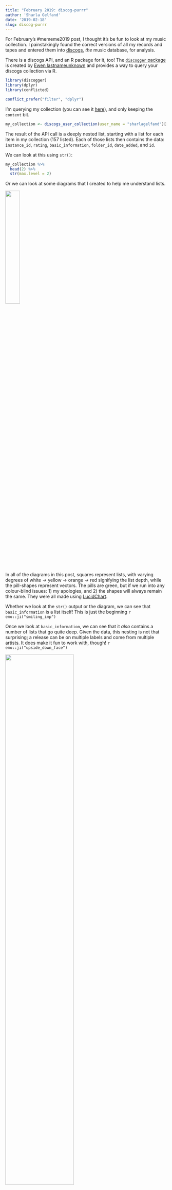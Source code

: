 ```yaml
---
title: "February 2019: discog-purrr"
author: 'Sharla Gelfand'
date: '2019-02-18'
slug: discog-purrr
---
```


For February's #mememe2019 post, I thought it's be fun to look at my music collection. I painstakingly found the correct versions of all my records and tapes and entered them into [discogs](https://www.discogs.com/), *the* music database, for analysis.

There is a discogs API, and an R package for it, too! The [`discogger` package](https://github.com/ewenme/discogger) is created by [Ewen lastnameunknown](https://twitter.com/ewen_) and provides a way to query your discogs collection via R.

```r
library(discogger)
library(dplyr)
library(conflicted)

conflict_prefer("filter", "dplyr")
```

I'm querying my collection (you can see it [here](https://www.discogs.com/user/sharlagelfand/collection)), and only keeping the `content` bit.

```r
my_collection <- discogs_user_collection(user_name = "sharlagelfand")[["content"]]
```

The result of the API call is a deeply nested list, starting with a list for each item in my collection (157 listed). Each of those lists then contains the data: `instance_id`, `rating`, `basic_information`, `folder_id`, `date_added`, and `id`. 

We can look at this using `str()`:

```r
my_collection %>%
  head(2) %>%
  str(max.level = 2)
```

Or we can look at some diagrams that I created to help me understand lists. 

![](/images/discogger-purrr/initial_list.png){width=30%}

In all of the diagrams in this post, squares represent lists, with varying degrees of white -> yellow -> orange -> red signifying the list depth, while the pill-shapes represent vectors. The pills are green, but if we run into any colour-blind issues: 1) my apologies, and 2) the shapes will always remain the same. They were all made using [LucidChart](https://www.lucidchart.com/).

Whether we look at the `str()` output or the diagram, we can see that `basic_information` is a list itself! This is just the beginning `r emo::ji("smiling_imp")`

Once we look at `basic_information`, we can see that it *also* contains a number of lists that go quite deep. Given the data, this nesting is not that surprising; a release can be on multiple labels and come from multiple artists. It does make it fun to work with, though! `r emo::ji("upside_down_face")`

![](/images/discogger-purrr/basic_information_list.png){width=65%}

```r
my_collection[[1]][["basic_information"]] %>%
  str()
```

For me, the first step is to extract the `basic_information` part only, and transpose it. `purrr:transpose()` "turns a list-of lists 'inside-out.'" I want to turn the list inside-out so that it starts to look more like a data frame, with a list of *variables* rather than a list of *records* (like, observations -- not `r emo::ji("cd")`).

```r
library(purrr)

basic_information <- my_collection %>%
  map("basic_information") %>%
  transpose()
```

Once we do that, the list looks totally different. Now we have a list that contains the *variables* from `basic_information`, and *each of those* is a list with 157 elements (lists) in them.

```r
basic_information %>%
  str(max.level = 1)
```

So,

1. Yes, this diagram is massive.
2. No, the exact data is not always the same from diagram to diagram `r emo::ji("information_desk_person")`
3. An empty list means there is no data. Some variables have missing data, e.g. sometimes there isn't `text` in `formats`. Sometimes `master_url` is missing, etc.

![](/images/discogger-purrr/basic_information_transpose.png){width=100%}

Now I have a wayyy better idea of what all that ugly `str()` output (omitted here) means. The deep nesting in `descriptions` is horrifying, but I'm confident in my ability to do it `r emo::ji("muscle")`.

The next step is to make that list into a tibble, and only keep the variables I care about. Once we do that, it's a little less hectic to look at.

```r
basic_information_tibble <- basic_information %>%
  as_tibble() %>%
  select(id, title, artists, formats)

head(basic_information_tibble)
```

Did somebody say list-cols? `r emo::ji("yum")`

![](/images/discogger-purrr/basic_information_tibble.png){width=80%}

The easiest thing to tackle next are the `id` and `title` columns. Every release has only one of each, so we can unlist these and turn the columns into... non-list-cols? reg-cols.

```r
basic_information_id_title_unlist <- basic_information_tibble %>% 
  mutate_at(vars(id, title), unlist)

head(basic_information_id_title_unlist)
```

("sorry" about the third item -- it's a [great record!](https://goodthrob.bandcamp.com/album/fuck-off))

I've coloured them in blue now, to indicate they're no longer lists (not differentiating between integer and character, though).

![](/images/discogger-purrr/unlist_id_title.png){width=80%}

To make `artists` workable, I'm transposing it, just like we did with the original list. 

```r
basic_information_artists_transpose <- basic_information_id_title_unlist %>%
  mutate(artists = map(artists, transpose))

head(basic_information_artists_transpose)
```

It looks a little different in the tibble printing, but tough to tell what's going on. Instead of a list for each artist that contains `name`, `entity_type`, etc, now *each of those* are lists that contain information on each artist.

So, if there are two artists on a release, their names will both appear under `name`, rather than having a list for each, and each with a `name` element.

![](/images/discogger-purrr/transpose_artists.png){width=80%}

The last column to work with is `formats`, arguably the ugliest one! I actually *don't* want to transpose it, because `descriptions` is already in the format we want. If we transpose it, then it'll turn *that* inside out, which is... not good. Believe me, I spent a while playing with it before I realized what was happening `r emo::ji("see_no_evil")`.

We want to *unlist* `formats`, just like we did for `id` and `title`. The only difference is that we just want to remove the *first* listing hierarchy, so we'll set `recursive = FALSE`.

The reason that we can do this to `formats` is because it's unnecessarily nested. Unlike `artists`, there are no cases where there's more than one format attached to a release, so the nested list isn't necessary.

```r
basic_information_formats_unlist <- basic_information_artists_transpose %>%
  mutate(formats = unlist(formats, recursive = FALSE))

head(basic_information_formats_unlist)
```

But just like for `artists`, now the actual elements are at the top level of the list, rather than being buried.

![](/images/discogger-purrr/unlist_formats.png){width=80%}

You thought we were done?! Ha! We still need to get information *out* of `artists` and `formats`.

I want to get the `id` from `artists` so that (eventually), I can use the API again to get *even more* information about the artist.

```r
basic_information_tidying <- basic_information_formats_unlist %>%
  mutate(artists_id = map(artists, "id")) %>%
  select(-artists)

basic_information_tidying %>%
  head()
```

But this isn't quite it. `artists_id` is still a list of lists.

```r
basic_information_tidying <- basic_information_tidying %>%
  mutate(artists_id = map(artists_id, unlist))

head(basic_information_tidying)
```

Now it's a list of integer vectors. This is, I think, the kind of "list-col" that I'm more familiar with. This is the lego-game-of-thrones-horse-on-a-balcony kind of list-col.

I've tried to illustrate the difference here. The little circles mean it's a character vector with two elements.

![](/images/discogger-purrr/map_artist_id.png){width=80%}

I also want the `name` and `descriptions` bits from `formats`. 

`name` is really easy because it's just a character vector, and never contains multiple elements.

```r
basic_information_tidying <- basic_information_tidying %>%
  mutate(format_name = map_chr(formats, "name"))

head(basic_information_tidying)
```

![](/images/discogger-purrr/map_format_name.png){width=55%}

Finally, `descriptions`, for all the headache it's been, is the exact same to extract as `artists_id`. I've set `.default = FALSE` in case any are missing. `NA`s are a lot easier to work with than `NULL`s later on (endless thank you to Jenny Bryan, not only for absolutely everything I know about lists and purrr, but for telling me about this argument).

```r
basic_information_tidying <- basic_information_tidying %>%
  mutate(format_description = map(formats, "descriptions", .default = NA),
         format_description = map(format_description, unlist))
```

![](/images/discogger-purrr/map_format_description.png){width=85%}

With a little renaming and reordering, our final dataset looks like this:

```r
basic_information_tidy <- basic_information_tidying %>%
    select(release_id = id, title, artists_id, format_description, format_name)

head(basic_information_tidy)
```

![](/images/discogger-purrr/collection_tidy.png){width=70%}

What are we going to do with it? That's a topic for another post `r emo::ji("wave")`.